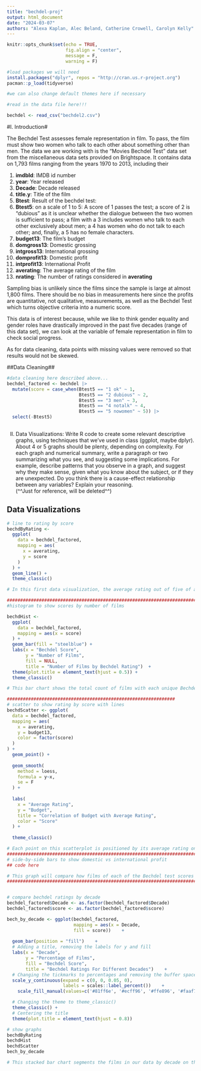 ```yaml
---
title: "bechdel-proj"
output: html_document
date: "2024-03-07"
authors: "Alexa Kaplan, Alec Beland, Catherine Crowell, Carolyn Kelly"
---
```


```r
knitr::opts_chunk$set(echo = TRUE, 
                      fig.align = "center",
                      message = F,
                      warning = F)

#load packages we will need
install.packages("dplyr", repos = "http://cran.us.r-project.org")
pacman::p_load(tidyverse)

#we can also change default themes here if necessary

#read in the data file here!!!

bechdel <- read_csv("bechdel2.csv")

```

#I. Introduction#


The Bechdel Test assesses female representation in film. To pass, the film must show two women who talk to each other about something other than men. The data we are working with is the "Movies Bechdel Test" data set from the miscellaneous data sets provided on Brightspace. It contains data on 1,793 films ranging from the years 1970 to 2013, including their 

1. **imdbId**: IMDB id number
2. **year**: Year released
3. **Decade**: Decade released 
4. **title.y**: Title of the film
5. **Btest**: Result of the bechdel test:
6. **Btest5**: on a scale of 1 to 5: A score of 1 passes the test; a score of 2 is "dubious" as it is unclear whether the dialogue between the two women is sufficient to pass; a film with a 3 includes women who talk to each other exclusively about men; a 4 has women who do not talk to each other; and, finally, a 5 has no female characters.
7. **budget13**: The film's budget
8. **domgross13**: Domestic grossing
9. **intgross13**: International grossing
10. **domprofit13**: Domestic profit
11. **intprofit13**: International Profit
12. **averating**: The average rating of the film
13. **nrating**: The number of ratings considered in **averating**

Sampling bias is unlikely since the films since the sample is large at almost 1,800 films. There should be no bias in measurements here since the profits are quantitative, not qualitative, measurements, as well as the Bechdel Test which turns objective criteria into a numeric score.

This data is of interest because, while we like to think gender equality and gender roles have drastically improved in the past five decades (range of this data set), we can look at the variable of female representation in film to check social progress. 

As for data cleaning, data points with missing values were removed so that results would not be skewed. 

##Data Cleaning##


```r
#data cleaning here described above...
bechdel_factored <- bechdel |> 
  mutate(score = case_when(Btest5 == "1 ok" ~ 1,
                           Btest5 == "2 dubious" ~ 2,
                           Btest5 == "3 men" ~ 3,
                           Btest5 == "4 notalk" ~ 4,
                           Btest5 == "5 nowomen" ~ 5)) |> 
  select(-Btest5)
  
```

II. Data Visualizations: Write R code to create some relevant descriptive graphs, using techniques that
we’ve used in class (ggplot, maybe dplyr). About 4 or 5 graphs should be plenty, depending on
complexity.
For each graph and numerical summary, write a paragraph or two summarizing what you see, and
suggesting some implications. For example, describe patterns that you observe in a graph, and
suggest why they make sense, given what you know about the subject, or if they are unexpected.
Do you think there is a cause-effect relationship between any variables? Explain your reasoning.  
(^^Just for reference, will be deleted^^)

## Data Visualizations


```r
# line to rating by score 
bechdByRating <-
  ggplot(
    data = bechdel_factored,
    mapping = aes(
      x = averating,
      y = score
    )
  ) +
  geom_line() +
  theme_classic()

# In this first data visualization, the average rating out of five of a given film is on the x-axis and the Bechdel score it received is on the y-axis. The highest concentrations of films have a rating of between 3 and 4 and a bechdel score of either 1 or 4. 

##############################################################################
#histogram to show scores by number of films

bechdHist <-
  ggplot(
    data = bechdel_factored,
    mapping = aes(x = score)
  ) +
  geom_bar(fill = "steelblue") +
  labs(x = "Bechdel Score", 
       y = "Number of Films", 
       fill = NULL, 
       title = "Number of Films by Bechdel Rating")  +
  theme(plot.title = element_text(hjust = 0.5)) +
  theme_classic()

# This bar chart shows the total count of films with each unique Bechdel test score in our data set. The highest proportion of movies have a score of one, passing the Bechdel test, with the next highest score being a 4, indicating that females are in the movie but do not speak. If added up, the count of Bechdel scores between 2-5 (do not pass) still outnumber the quantity of films that do pass the test. 

###############################################################
# scatter to show rating by score with lines
bechdScatter <- ggplot(
  data = bechdel_factored,
  mapping = aes(
    x = averating,
    y = budget13,
    color = factor(score)
  )
) +
  geom_point() +
  
  geom_smooth(
    method = loess,
    formula = y~x,
    se = F
  ) +
  
  labs(
    x = "Average Rating",
    y = "Budget",
    title = "Correlation of Budget with Average Rating",
    color = "Score"
  ) +
  
  theme_classic()

# Each point on this scatterplot is positioned by its average rating on the x-axis and the budget of the film on the y-axis. The color of each point, indicated in the key, represents a different Bechdel score rating, with a trend line for each to show the pattern of how its rating and budget relate. 
#######################################################################
# side-by-side bars to show domestic vs international profit
## code here

# This graph will compare how films of each of the Bechdel test scores fared in international and domestic profit. This will indicate if there was any difference is international success that could be due to female representation or lack thereof. 
#######################################################################


# compare bechdel ratings by decade
bechdel_factored$Decade <- as.factor(bechdel_factored$Decade)
bechdel_factored$score <- as.factor(bechdel_factored$score)

bech_by_decade <- ggplot(bechdel_factored,
                         mapping = aes(x = Decade,
                         fill = score))    +
    
  geom_bar(position = "fill")    +
  # Adding a title, removing the labels for y and fill
  labs(x = "Decade", 
       y = "Percentage of Films", 
       fill = "Bechdel Score", 
       title = "Bechdel Ratings For Different Decades")    +
  # Changing the tickmarks to percentages and removing the buffer space
  scale_y_continuous(expand = c(0, 0, 0.05, 0), 
                     labels = scales::label_percent())    +
    scale_fill_manual(values=c('#81ff6e', '#ecff96', '#ffe896', '#faaf7d', '#fa3e3e')) +

  # Changing the theme to theme_classic()
  theme_classic() +
  # Centering the title
  theme(plot.title = element_text(hjust = 0.8))

# show graphs
bechdByRating
bechdHist
bechdScatter
bech_by_decade

# This stacked bar chart segments the films in our data by decade on the x-axis and the the data within each bar shows the percentage of films in our data set that accounted for each score 1-5 of the Bechdel test. Passing scores appear to increase as the dacades pass which is a positive sign, although it is consistent that the majority of films throughtout each of the five decades do not pass this simple test. 

```

